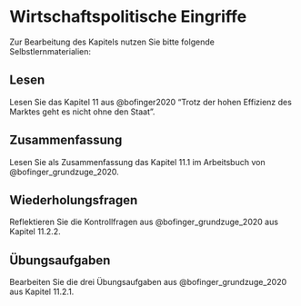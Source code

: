 # Wirtschaftspolitische Eingriffe 

Zur Bearbeitung des Kapitels nutzen Sie bitte folgende Selbstlernmaterialien:

## Lesen

Lesen Sie das Kapitel 11 aus @bofinger2020 "Trotz der hohen Effizienz des Marktes geht es nicht ohne den Staat".

## Zusammenfassung

Lesen Sie als Zusammenfassung das Kapitel 11.1 im Arbeitsbuch von @bofinger_grundzuge_2020.

## Wiederholungsfragen

Reflektieren Sie die Kontrollfragen aus @bofinger_grundzuge_2020 aus Kapitel 11.2.2.

## Übungsaufgaben

Bearbeiten Sie die drei Übungsaufgaben aus @bofinger_grundzuge_2020 aus Kapitel 11.2.1.
